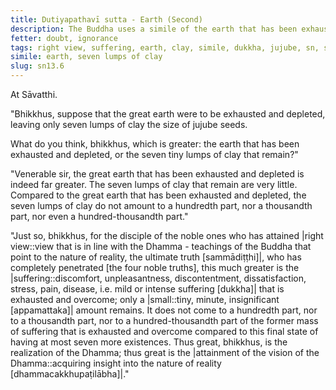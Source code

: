 ```yaml
---
title: Dutiyapathavī sutta - Earth (Second)
description: The Buddha uses a simile of the earth that has been exhausted and depleted to illustrate the extent of suffering that is exhausted and overcome by a disciple of the noble ones who has attained right view.
fetter: doubt, ignorance
tags: right view, suffering, earth, clay, simile, dukkha, jujube, sn, sn12-21, sn13
simile: earth, seven lumps of clay
slug: sn13.6
---
```


At Sāvatthi.

"Bhikkhus, suppose that the great earth were to be exhausted and depleted, leaving only seven lumps of clay the size of jujube seeds.

What do you think, bhikkhus, which is greater: the earth that has been exhausted and depleted, or the seven tiny lumps of clay that remain?"

"Venerable sir, the great earth that has been exhausted and depleted is indeed far greater. The seven lumps of clay that remain are very little. Compared to the great earth that has been exhausted and depleted, the seven lumps of clay do not amount to a hundredth part, nor a thousandth part, nor even a hundred-thousandth part."

"Just so, bhikkhus, for the disciple of the noble ones who has attained |right view::view that is in line with the Dhamma - teachings of the Buddha that point to the nature of reality, the ultimate truth [sammādiṭṭhi]|, who has completely penetrated [the four noble truths], this much greater is the |suffering::discomfort, unpleasantness, discontentment, dissatisfaction, stress, pain, disease, i.e. mild or intense suffering [dukkha]| that is exhausted and overcome; only a |small::tiny, minute, insignificant [appamattaka]| amount remains. It does not come to a hundredth part, nor to a thousandth part, nor to a hundred-thousandth part of the former mass of suffering that is exhausted and overcome compared to this final state of having at most seven more existences. Thus great, bhikkhus, is the realization of the Dhamma; thus great is the |attainment of the vision of the Dhamma::acquiring insight into the nature of reality [dhammacakkhupaṭilābha]|."